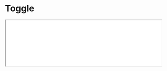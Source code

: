 # Toggle

<iframe className="comp-preview"
  src="/prismal-react/showcase/iframe.html?globals=&args=&id=commons-form-toggle--docs&viewMode=docs"
  width="100%"
/>
